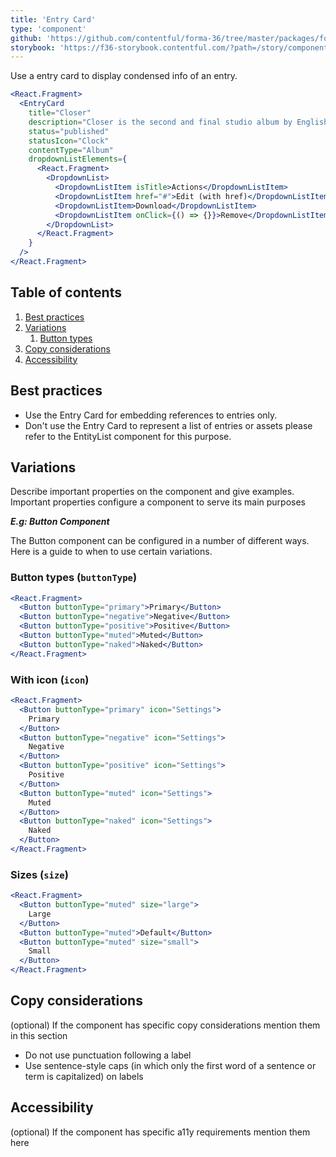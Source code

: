 ```yaml
---
title: 'Entry Card'
type: 'component'
github: 'https://github.com/contentful/forma-36/tree/master/packages/forma-36-react-components/src/components/EntryCard'
storybook: 'https://f36-storybook.contentful.com/?path=/story/components-card-entrycard--default'
---
```


Use a entry card to display condensed info of an entry.

```jsx
<React.Fragment>
  <EntryCard
    title="Closer"
    description="Closer is the second and final studio album by English rock band Joy Division. It was released on 18 July 1980 on Factory Records, following the May 1980 suicide of lead singer Ian Curtis. The album was produced by Martin Hannett."
    status="published"
    statusIcon="Clock"
    contentType="Album"
    dropdownListElements={
      <React.Fragment>
        <DropdownList>
          <DropdownListItem isTitle>Actions</DropdownListItem>
          <DropdownListItem href="#">Edit (with href)</DropdownListItem>
          <DropdownListItem>Download</DropdownListItem>
          <DropdownListItem onClick={() => {}}>Remove</DropdownListItem>
        </DropdownList>
      </React.Fragment>
    }
  />
</React.Fragment>
```

## Table of contents

1. [Best practices](#best-practices)
2. [Variations](#variations)
   1. [Button types](#button-types)
3. [Copy considerations](#copy-considerations)
4. [Accessibility](#accessibility)

## Best practices <a name="best-practices" />

- Use the Entry Card for embedding references to entries only.
- Don't use the Entry Card to represent a list of entries or assets please refer to the EntityList component for this purpose.

## Variations <a name="variations" />

Describe important properties on the component and give examples. Important properties configure a component to serve its main purposes

**_E.g: Button Component_**

The Button component can be configured in a number of different ways. Here is a guide to when to use certain variations.

### Button types (`buttonType`) <a name="button-types" />

```jsx
<React.Fragment>
  <Button buttonType="primary">Primary</Button>
  <Button buttonType="negative">Negative</Button>
  <Button buttonType="positive">Positive</Button>
  <Button buttonType="muted">Muted</Button>
  <Button buttonType="naked">Naked</Button>
</React.Fragment>
```

### With icon (`icon`)

```jsx
<React.Fragment>
  <Button buttonType="primary" icon="Settings">
    Primary
  </Button>
  <Button buttonType="negative" icon="Settings">
    Negative
  </Button>
  <Button buttonType="positive" icon="Settings">
    Positive
  </Button>
  <Button buttonType="muted" icon="Settings">
    Muted
  </Button>
  <Button buttonType="naked" icon="Settings">
    Naked
  </Button>
</React.Fragment>
```

### Sizes (`size`)

```jsx
<React.Fragment>
  <Button buttonType="muted" size="large">
    Large
  </Button>
  <Button buttonType="muted">Default</Button>
  <Button buttonType="muted" size="small">
    Small
  </Button>
</React.Fragment>
```

## Copy considerations <a name="copy-considerations" />

(optional) If the component has specific copy considerations mention them in this section

- Do not use punctuation following a label
- Use sentence-style caps (in which only the first word of a sentence or term is capitalized) on labels

## Accessibility <a name="accessibility" />

(optional) If the component has specific a11y requirements mention them here
